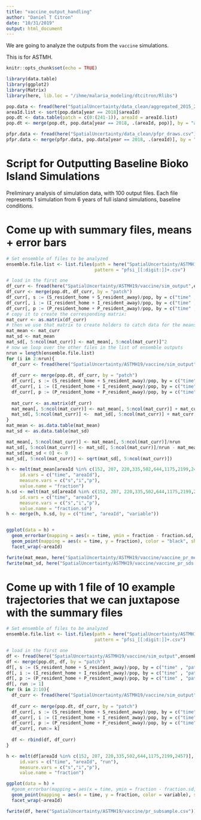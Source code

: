 ```yaml
---
title: "vaccine_output_handling"
author: "Daniel T Citron"
date: "10/31/2019"
output: html_document
---
```


We are going to analyze the outputs from the `vaccine` simulations.

This is for ASTMH.

```r
knitr::opts_chunk$set(echo = TRUE)
```

```r
library(data.table)
library(ggplot2)
library(Matrix)
library(here, lib.loc = "/ihme/malaria_modeling/dtcitron/Rlibs")
```

```r
pop.data <- fread(here("SpatialUncertainty/data_clean/aggregated_2015_2018_travel_data.csv"))
areaId.list <- sort(pop.data[year == 2018]$areaId)
pop.dt <- data.table(patch = c(0:(241-1)), areaId = areaId.list)
pop.dt <- merge(pop.dt, pop.data[year == 2018, .(areaId, pop)], by = "areaId")
```


```r
pfpr.data <- fread(here("SpatialUncertainty/data_clean/pfpr_draws.csv"))
pfpr.data <- merge(pfpr.data, pop.data[year == 2018, .(areaId)], by = "areaId", all = FALSE)
```


# Script for Outputting Baseline Bioko Island Simulations

Preliminary analysis of simulation data, with 100 output files.  Each file represents 1 simulation from 6 years of full island simulations, baseline conditions.

# Come up with summary files, means + error bars
```r
# Set ensemble of files to be analyzed
ensemble.file.list <- list.files(path = here("SpatialUncertainty/ASTMH19/vaccine/sim_output"),
                                 pattern = "pfsi_[[:digit:]]+.csv")

# load in the first one
df_curr <- fread(here("SpatialUncertainty/ASTMH19/vaccine/sim_output",ensemble.file.list[1]))
df_curr <- merge(pop.dt, df_curr, by = "patch")
df_curr[, s := (S_resident_home + S_resident_away)/pop, by = c("time" , "patch" , "time")]
df_curr[, i := (I_resident_home + I_resident_away)/pop, by = c("time" , "patch" , "time")]
df_curr[, p := (P_resident_home + P_resident_away)/pop, by = c("time" , "patch" , "time")]
# copy it to create the corresponding matrix:
mat_curr <- as.matrix(df_curr)
# then we use that matrix to create holders to catch data for the means and standard deviations:
mat_mean <- mat_curr
mat_sd <- mat_mean
mat_sd[, 5:ncol(mat_curr)] <- mat_mean[, 5:ncol(mat_curr)]^2
# now we loop over the other files in the list of ensemble outputs
nrun = length(ensemble.file.list)
for (i in 2:nrun){
  df_curr <- fread(here("SpatialUncertainty/ASTMH19/vaccine/sim_output",ensemble.file.list[i]))
  
  df_curr <- merge(pop.dt, df_curr, by = "patch")
  df_curr[, s := (S_resident_home + S_resident_away)/pop, by = c("time" , "patch" , "time")]
  df_curr[, i := (I_resident_home + I_resident_away)/pop, by = c("time" , "patch" , "time")]
  df_curr[, p := (P_resident_home + P_resident_away)/pop, by = c("time" , "patch" , "time")]
  
  mat_curr <- as.matrix(df_curr)
  mat_mean[, 5:ncol(mat_curr)] <- mat_mean[, 5:ncol(mat_curr)] + mat_curr[, 5:ncol(mat_curr)]
  mat_sd[, 5:ncol(mat_curr)] <-  mat_sd[, 5:ncol(mat_curr)] + mat_curr[, 5:ncol(mat_curr)]^2
}
mat_mean <- as.data.table(mat_mean)
mat_sd <- as.data.table(mat_sd)

mat_mean[, 5:ncol(mat_curr)] <- mat_mean[, 5:ncol(mat_curr)]/nrun
mat_sd[, 5:ncol(mat_curr)] <- mat_sd[, 5:ncol(mat_curr)]/nrun - mat_mean[, 5:ncol(mat_curr)]^2
mat_sd[mat_sd < 0] <- 0
mat_sd[, 5:ncol(mat_curr)] <- sqrt(mat_sd[, 5:ncol(mat_curr)])

```

```r
h <- melt(mat_mean[areaId %in% c(152, 207, 220,335,502,644,1175,2199,2457)],
     id.vars = c("time", "areaId"), 
     measure.vars = c("s","i","p"),
     value.name = "fraction")
h.sd <- melt(mat_sd[areaId %in% c(152, 207, 220,335,502,644,1175,2199,2457)],
     id.vars = c("time", "areaId"), 
     measure.vars = c("s","i","p"),
     value.name = "fraction.sd")
h <- merge(h, h.sd, by = c("time", "areaId", "variable"))


ggplot(data = h) + 
  geom_errorbar(mapping = aes(x = time, ymin = fraction - fraction.sd, ymax = fraction + fraction.sd, color = variable), alpha = .2) + 
  geom_point(mapping = aes(x = time, y = fraction), color = "black", shape = 16, size = .1) + 
  facet_wrap(~areaId)
```


```r
fwrite(mat_mean, here("SpatialUncertainty/ASTMH19/vaccine/vaccine_pr_means.csv"))
fwrite(mat_sd, here("SpatialUncertainty/ASTMH19/vaccine/vaccine_pr_sds.csv"))
```


# Come up with 1 file of 10 example trajectories that we can juxtapose with the summary files


```r
# Set ensemble of files to be analyzed
ensemble.file.list <- list.files(path = here("SpatialUncertainty/ASTMH19/vaccine/sim_output"),
                                 pattern = "pfsi_[[:digit:]]+.csv")

# load in the first one
df <- fread(here("SpatialUncertainty/ASTMH19/vaccine/sim_output",ensemble.file.list[1]))
df <- merge(pop.dt, df, by = "patch")
df[, s := (S_resident_home + S_resident_away)/pop, by = c("time" , "patch" , "time")]
df[, i := (I_resident_home + I_resident_away)/pop, by = c("time" , "patch" , "time")]
df[, p := (P_resident_home + P_resident_away)/pop, by = c("time" , "patch" , "time")]
df[, run := 1]
for (k in 2:10){
  df_curr <- fread(here("SpatialUncertainty/ASTMH19/vaccine/sim_output",ensemble.file.list[k]))
  
  df_curr <- merge(pop.dt, df_curr, by = "patch")
  df_curr[, s := (S_resident_home + S_resident_away)/pop, by = c("time" , "patch" , "time")]
  df_curr[, i := (I_resident_home + I_resident_away)/pop, by = c("time" , "patch" , "time")]
  df_curr[, p := (P_resident_home + P_resident_away)/pop, by = c("time" , "patch" , "time")]
  df_curr[, run:= k]
  
  df <- rbind(df, df_curr)
}

```

```r
h <- melt(df[areaId %in% c(152, 207, 220,335,502,644,1175,2199,2457)],
     id.vars = c("time", "areaId", "run"), 
     measure.vars = c("s","i","p"),
     value.name = "fraction")

ggplot(data = h) + 
  #geom_errorbar(mapping = aes(x = time, ymin = fraction - fraction.sd, ymax = fraction + fraction.sd, color = variable), alpha = .2) + 
  geom_point(mapping = aes(x = time, y = fraction, color = variable), size = .01, shape = 16) + 
  facet_wrap(~areaId)
```



```r
fwrite(df, here("SpatialUncertainty/ASTMH19/vaccine/pr_subsample.csv"))
```
